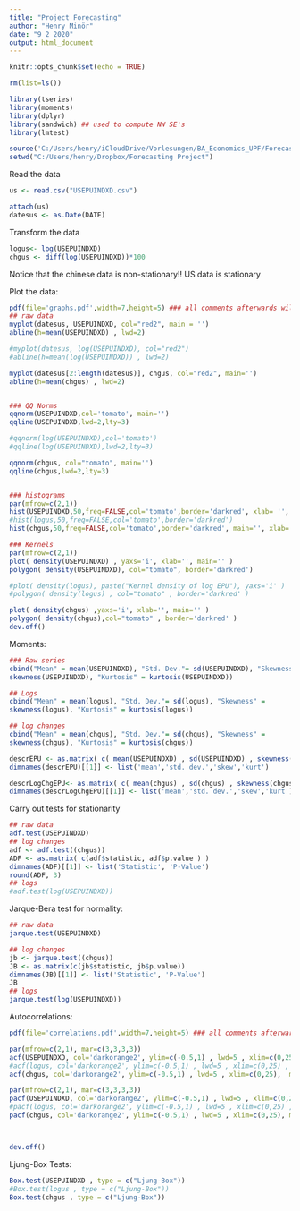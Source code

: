 ```yaml
---
title: "Project Forecasting"
author: "Henry Minör"
date: "9 2 2020"
output: html_document
---
```


```r
knitr::opts_chunk$set(echo = TRUE)
```


```r
rm(list=ls())

library(tseries)
library(moments)
library(dplyr)
library(sandwich) ## used to compute NW SE's
library(lmtest)

source('C:/Users/henry/iCloudDrive/Vorlesungen/BA_Economics_UPF/Forecasting Techniques/Codes/Intro to Time Series/lib/utilities.R')
setwd("C:/Users/henry/Dropbox/Forecasting Project")

```


Read the data
```r
us <- read.csv("USEPUINDXD.csv")

attach(us)
datesus <- as.Date(DATE)

```

Transform the data
```r
logus<- log(USEPUINDXD)
chgus <- diff(log(USEPUINDXD))*100

```
Notice that the chinese data is non-stationary!! US data is stationary


Plot the data:
```r

pdf(file='graphs.pdf',width=7,height=5) ### all comments afterwards will split be add to the pdf file (until dev.off)
## raw data
myplot(datesus, USEPUINDXD, col="red2", main = '')
abline(h=mean(USEPUINDXD) , lwd=2)

#myplot(datesus, log(USEPUINDXD), col="red2")
#abline(h=mean(log(USEPUINDXD)) , lwd=2)

myplot(datesus[2:length(datesus)], chgus, col="red2", main='')
abline(h=mean(chgus) , lwd=2)


### QQ Norms
qqnorm(USEPUINDXD,col='tomato', main='')
qqline(USEPUINDXD,lwd=2,lty=3)

#qqnorm(log(USEPUINDXD),col='tomato')
#qqline(log(USEPUINDXD),lwd=2,lty=3)

qqnorm(chgus, col="tomato", main='')
qqline(chgus,lwd=2,lty=3)


### histograms
par(mfrow=c(2,1))
hist(USEPUINDXD,50,freq=FALSE,col='tomato',border='darkred', xlab= '', main='')
#hist(logus,50,freq=FALSE,col='tomato',border='darkred')
hist(chgus,50,freq=FALSE,col='tomato',border='darkred', main='', xlab='')

### Kernels
par(mfrow=c(2,1))
plot( density(USEPUINDXD) , yaxs='i', xlab='', main='' )
polygon( density(USEPUINDXD), col="tomato", border='darkred')

#plot( density(logus), paste("Kernel density of log EPU"), yaxs='i' )
#polygon( density(logus) , col="tomato" , border='darkred' )

plot( density(chgus) ,yaxs='i', xlab='', main='' )
polygon( density(chgus),col="tomato" , border='darkred' )
dev.off()

```

Moments:
```r
### Raw series
cbind("Mean" = mean(USEPUINDXD), "Std. Dev."= sd(USEPUINDXD), "Skewness" = 
skewness(USEPUINDXD), "Kurtosis" = kurtosis(USEPUINDXD))

## Logs
cbind("Mean" = mean(logus), "Std. Dev."= sd(logus), "Skewness" = 
skewness(logus), "Kurtosis" = kurtosis(logus))

## log changes
cbind("Mean" = mean(chgus), "Std. Dev."= sd(chgus), "Skewness" = 
skewness(chgus), "Kurtosis" = kurtosis(chgus))

descrEPU <- as.matrix( c( mean(USEPUINDXD) , sd(USEPUINDXD) , skewness(USEPUINDXD) , kurtosis(USEPUINDXD) ) ) 
dimnames(descrEPU)[[1]] <- list('mean','std. dev.','skew','kurt')

descrLogChgEPU<- as.matrix( c( mean(chgus) , sd(chgus) , skewness(chgus) , kurtosis(chgus) ) ) 
dimnames(descrLogChgEPU)[[1]] <- list('mean','std. dev.','skew','kurt')

```


Carry out tests for stationarity
```r
## raw data
adf.test(USEPUINDXD)
## log changes
adf <- adf.test((chgus))
ADF <- as.matrix( c(adf$statistic, adf$p.value ) ) 
dimnames(ADF)[[1]] <- list('Statistic', 'P-Value')
round(ADF, 3)
## logs
#adf.test(log(USEPUINDXD))

```

Jarque-Bera test for normality:
```r
## raw data
jarque.test(USEPUINDXD)

## log changes
jb <- jarque.test((chgus))
JB <- as.matrix(c(jb$statistic, jb$p.value))
dimnames(JB)[[1]] <- list('Statistic', 'P-Value')
JB
## logs
jarque.test(log(USEPUINDXD))

```


Autocorrelations:
```r
pdf(file='correlations.pdf',width=7,height=5) ### all comments afterwards will split be add to the pdf file (until dev.off)

par(mfrow=c(2,1), mar=c(3,3,3,3))
acf(USEPUINDXD, col='darkorange2', ylim=c(-0.5,1) , lwd=5 , xlim=c(0,25), main='')
#acf(logus, col='darkorange2', ylim=c(-0.5,1) , lwd=5 , xlim=c(0,25) ,  main = "Partial Autocorrelation of log of EPU")
acf(chgus, col='darkorange2', ylim=c(-0.5,1) , lwd=5 , xlim=c(0,25),  main='')

par(mfrow=c(2,1), mar=c(3,3,3,3))
pacf(USEPUINDXD, col='darkorange2', ylim=c(-0.5,1) , lwd=5 , xlim=c(0,25) , main='')
#pacf(logus, col='darkorange2', ylim=c(-0.5,1) , lwd=5 , xlim=c(0,25) ,  main = "Partial Autocorrelation of log of EPU")
pacf(chgus, col='darkorange2', ylim=c(-0.5,1) , lwd=5 , xlim=c(0,25), main='' )



dev.off()

```

Ljung-Box Tests:
```r
Box.test(USEPUINDXD , type = c("Ljung-Box"))
#Box.test(logus , type = c("Ljung-Box"))
Box.test(chgus , type = c("Ljung-Box"))

```


